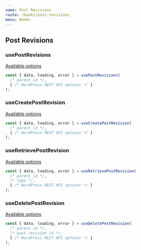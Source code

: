 ```yaml
---
name: Post Revisions
route: /hooks/post-revisions
menu: Hooks
---
```


## Post Revisions

### usePostRevisions

[Available options](https://developer.wordpress.org/rest-api/reference/post-revisions/#list-post-revisions)

```jsx
const { data, loading, error } = usePostRevisions(
  /* parent id */,
  { /* WordPress REST API options */ }
);
```

### useCreatePostRevision

[Available options](https://developer.wordpress.org/rest-api/reference/post-revisions/#create-a-post-revision)

```jsx
const { data, loading, error } = useCreatePostRevision(
  /* parent id */,
  { /* WordPress REST API options */ }
);
```

### useRetrievePostRevision

[Available options](https://developer.wordpress.org/rest-api/reference/post-revisions/#retrieve-a-post-revision)

```jsx
const { data, loading, error } = useRetrievePostRevision(
  /* parent id */,
  /* type */,
  { /* WordPress REST API options */ }
);
```

### useDeletePostRevision

[Available options](https://developer.wordpress.org/rest-api/reference/post-revisions/#delete-a-post-revision)

```jsx
const { data, loading, error } = useDeletePostRevision(
  /* parent id */,
  /* post revision id */,
  { /* WordPress REST API options */ }
);
```
